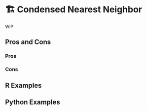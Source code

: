 # 🏗️ Condensed Nearest Neighbor {#sec-imbalenced-cnn}

WIP

## Pros and Cons

### Pros

### Cons

## R Examples

## Python Examples

